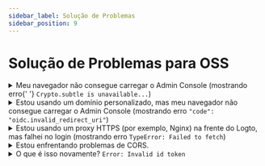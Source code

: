 ```yaml
---
sidebar_label: Solução de Problemas
sidebar_position: 9
---
```


# Solução de Problemas para OSS

<details>

<summary>
  Meu navegador não consegue carregar o Admin Console (mostrando erro{' '}
  <code>Crypto.subtle is unavailable...</code>)
</summary>

O Admin Console usa a [Web Crypto API](https://developer.mozilla.org/en-US/docs/Web/API/Web_Crypto_API), que requer [contextos seguros](https://developer.mozilla.org/en-US/docs/Web/Security/Secure_Contexts), ou seja, HTTPS ou HTTP com `localhost`.

Se você usar HTTP com um endereço IP ou domínio personalizado, o navegador não conseguirá carregar o Admin Console.

</details>

<details>

<summary>
  Estou usando um domínio personalizado, mas meu navegador não consegue carregar o Admin Console
  (mostrando erro <code>"code": "oidc.invalid_redirect_uri"</code>)
</summary>

Se você estiver usando um domínio personalizado em vez de `localhost`, você precisa definir a variável de ambiente `ENDPOINT` para a URL do Logto. Isso ocorre devido ao requisito rigoroso de URI de Redirecionamento no OIDC. Veja [Configuração](/concepts/core-service/configuration/) para mais detalhes.

</details>

<details>

<summary>
  Estou usando um proxy HTTPS (por exemplo, Nginx) na frente do Logto, mas falhei no login
  (mostrando erro <code>TypeError: Failed to fetch</code>)
</summary>

- Primeiro, certifique-se de ter definido a variável de ambiente do node `TRUST_PROXY_HEADER` como `true`. Veja [Configuração](/concepts/core-service/configuration/#using-a-https-proxy) para mais detalhes.
- Além disso, você precisa definir o cabeçalho `X-Forwarded-Proto` como `https` na configuração do seu proxy. Veja [Confiando em proxies de descarregamento TLS](https://github.com/panva/node-oidc-provider/blob/main/docs/README.md#trusting-tls-offloading-proxies) para mais detalhes.

</details>

<details>

<summary>Estou enfrentando problemas de CORS.</summary>

- Se `ADMIN_ENDPOINT` não for especificado, `localhost:[admin-port]` será permitido para realizar Cross-Origin Resource Sharing (CORS) no Logto.
- Se `ADMIN_ENDPOINT` for especificado, apenas solicitações da origem de `ADMIN_ENDPOINT` serão permitidas.

</details>

<details>

<summary>
  O que é isso novamente? <code>Error: Invalid id token</code>
</summary>

Se você não está bagunçando seus tokens, na maioria dos casos isso é causado por uma discrepância entre o horário do seu servidor e o horário do cliente. Sincronize o horário tanto no seu servidor quanto no cliente e tente novamente.

</details>
